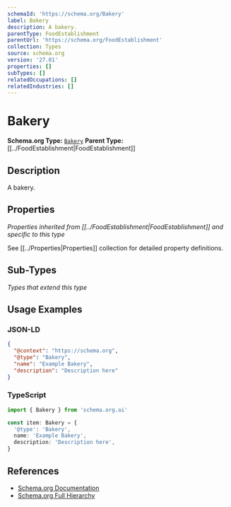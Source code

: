 ```yaml
---
schemaId: 'https://schema.org/Bakery'
label: Bakery
description: A bakery.
parentType: FoodEstablishment
parentUrl: 'https://schema.org/FoodEstablishment'
collection: Types
source: schema.org
version: '27.01'
properties: []
subTypes: []
relatedOccupations: []
relatedIndustries: []
---
```

# Bakery

**Schema.org Type:** [`Bakery`](https://schema.org/Bakery)
**Parent Type:** [[../FoodEstablishment|FoodEstablishment]]

## Description

A bakery.

## Properties

*Properties inherited from [[../FoodEstablishment|FoodEstablishment]] and specific to this type*

See [[../Properties|Properties]] collection for detailed property definitions.

## Sub-Types

*Types that extend this type*

## Usage Examples

### JSON-LD

```json
{
  "@context": "https://schema.org",
  "@type": "Bakery",
  "name": "Example Bakery",
  "description": "Description here"
}
```

### TypeScript

```typescript
import { Bakery } from 'schema.org.ai'

const item: Bakery = {
  '@type': 'Bakery',
  name: 'Example Bakery',
  description: 'Description here',
}
```

## References

- [Schema.org Documentation](https://schema.org/Bakery)
- [Schema.org Full Hierarchy](https://schema.org/docs/full.html)
